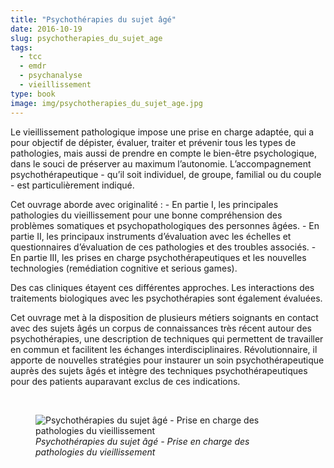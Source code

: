 ```yaml
---
title: "Psychothérapies du sujet âgé"
date: 2016-10-19
slug: psychotherapies_du_sujet_age
tags:
  - tcc
  - emdr
  - psychanalyse
  - vieillissement
type: book
image: img/psychotherapies_du_sujet_age.jpg
---
```


Le vieillissement pathologique impose une prise en charge adaptée, qui a pour objectif de dépister, évaluer, traiter et prévenir tous les types de pathologies, mais aussi de prendre en compte le bien-être psychologique, dans le souci de préserver au maximum l'autonomie.
L'accompagnement psychothérapeutique - qu'il soit individuel, de groupe, familial ou du couple - est particulièrement indiqué.

Cet ouvrage aborde avec originalité :
- En partie I, les principales pathologies du vieillissement pour une bonne compréhension des problèmes somatiques et psychopathologiques des personnes âgées.
- En partie II, les principaux instruments d'évaluation avec les échelles et questionnaires d'évaluation de ces pathologies et des troubles associés.
- En partie III, les prises en charge psychothérapeutiques et les nouvelles technologies (remédiation cognitive et serious games).

Des cas cliniques étayent ces différentes approches.
Les interactions des traitements biologiques avec les psychothérapies sont également évaluées.

Cet ouvrage met à la disposition de plusieurs métiers soignants en contact avec des sujets âgés un corpus de connaissances très récent autour des psychothérapies, une description de techniques qui permettent de travailler en commun et facilitent les échanges interdisciplinaires.
Révolutionnaire, il apporte de nouvelles stratégies pour instaurer un soin psychothérapeutique auprès des sujets âgés et intègre des techniques psychothérapeutiques pour des patients auparavant exclus de ces indications.

<br>

![_Psychothérapies du sujet âgé - Prise en charge des pathologies du vieillissement_](img/psychotherapies_du_sujet_age.jpg)
